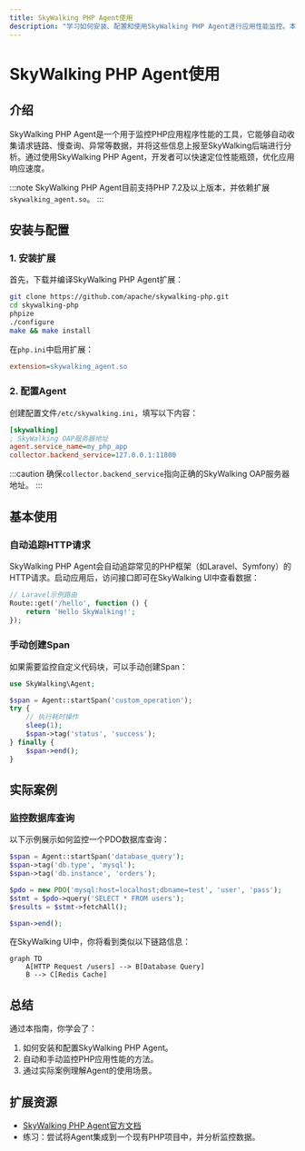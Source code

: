 ```yaml
---
title: SkyWalking PHP Agent使用
description: "学习如何安装、配置和使用SkyWalking PHP Agent进行应用性能监控。本指南适合初学者，包含详细步骤和实际示例。"
---
```


# SkyWalking PHP Agent使用

## 介绍

SkyWalking PHP Agent是一个用于监控PHP应用程序性能的工具，它能够自动收集请求链路、慢查询、异常等数据，并将这些信息上报至SkyWalking后端进行分析。通过使用SkyWalking PHP Agent，开发者可以快速定位性能瓶颈，优化应用响应速度。

:::note
SkyWalking PHP Agent目前支持PHP 7.2及以上版本，并依赖扩展`skywalking_agent.so`。
:::

## 安装与配置

### 1. 安装扩展

首先，下载并编译SkyWalking PHP Agent扩展：

```bash
git clone https://github.com/apache/skywalking-php.git
cd skywalking-php
phpize
./configure
make && make install
```

在`php.ini`中启用扩展：

```ini
extension=skywalking_agent.so
```

### 2. 配置Agent

创建配置文件`/etc/skywalking.ini`，填写以下内容：

```ini
[skywalking]
; SkyWalking OAP服务器地址
agent.service_name=my_php_app
collector.backend_service=127.0.0.1:11800
```

:::caution
确保`collector.backend_service`指向正确的SkyWalking OAP服务器地址。
:::

## 基本使用

### 自动追踪HTTP请求

SkyWalking PHP Agent会自动追踪常见的PHP框架（如Laravel、Symfony）的HTTP请求。启动应用后，访问接口即可在SkyWalking UI中查看数据：

```php
// Laravel示例路由
Route::get('/hello', function () {
    return 'Hello SkyWalking!';
});
```

### 手动创建Span

如果需要监控自定义代码块，可以手动创建Span：

```php
use SkyWalking\Agent;

$span = Agent::startSpan('custom_operation');
try {
    // 执行耗时操作
    sleep(1);
    $span->tag('status', 'success');
} finally {
    $span->end();
}
```

## 实际案例

### 监控数据库查询

以下示例展示如何监控一个PDO数据库查询：

```php
$span = Agent::startSpan('database_query');
$span->tag('db.type', 'mysql');
$span->tag('db.instance', 'orders');

$pdo = new PDO('mysql:host=localhost;dbname=test', 'user', 'pass');
$stmt = $pdo->query('SELECT * FROM users');
$results = $stmt->fetchAll();

$span->end();
```

在SkyWalking UI中，你将看到类似以下链路信息：

```mermaid
graph TD
    A[HTTP Request /users] --> B[Database Query]
    B --> C[Redis Cache]
```

## 总结

通过本指南，你学会了：
1. 如何安装和配置SkyWalking PHP Agent。
2. 自动和手动监控PHP应用性能的方法。
3. 通过实际案例理解Agent的使用场景。

## 扩展资源

- [SkyWalking PHP Agent官方文档](https://github.com/apache/skywalking-php)
- 练习：尝试将Agent集成到一个现有PHP项目中，并分析监控数据。